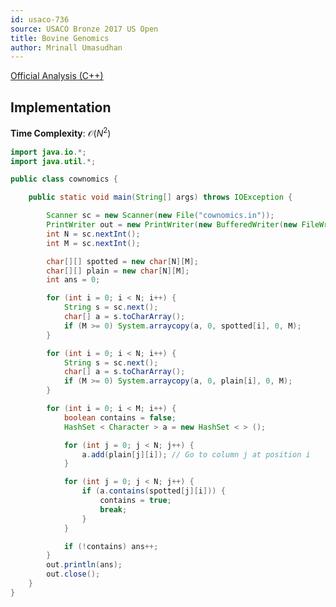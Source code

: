 ```yaml
---
id: usaco-736
source: USACO Bronze 2017 US Open
title: Bovine Genomics
author: Mrinall Umasudhan
---
```


[Official Analysis (C++)](http://www.usaco.org/current/data/sol_cownomics_bronze_open17.html)

## Implementation

**Time Complexity**: $\mathcal O(N^2)$

<LanguageSection>

<JavaSection>

```java
import java.io.*;
import java.util.*;

public class cownomics {

    public static void main(String[] args) throws IOException {

        Scanner sc = new Scanner(new File("cownomics.in"));
        PrintWriter out = new PrintWriter(new BufferedWriter(new FileWriter("cownomics.out")));
        int N = sc.nextInt();
        int M = sc.nextInt();

        char[][] spotted = new char[N][M];
        char[][] plain = new char[N][M];
        int ans = 0;

        for (int i = 0; i < N; i++) {
            String s = sc.next();
            char[] a = s.toCharArray();
            if (M >= 0) System.arraycopy(a, 0, spotted[i], 0, M);
        }

        for (int i = 0; i < N; i++) {
            String s = sc.next();
            char[] a = s.toCharArray();
            if (M >= 0) System.arraycopy(a, 0, plain[i], 0, M);
        }

        for (int i = 0; i < M; i++) {
            boolean contains = false;
            HashSet < Character > a = new HashSet < > ();

            for (int j = 0; j < N; j++) {
                a.add(plain[j][i]); // Go to column j at position i
            }

            for (int j = 0; j < N; j++) {
                if (a.contains(spotted[j][i])) {
                    contains = true;
                    break;
                }
            }

            if (!contains) ans++;
        }
        out.println(ans);
        out.close();
    }
}
```

</JavaSection>

</LanguageSection>
